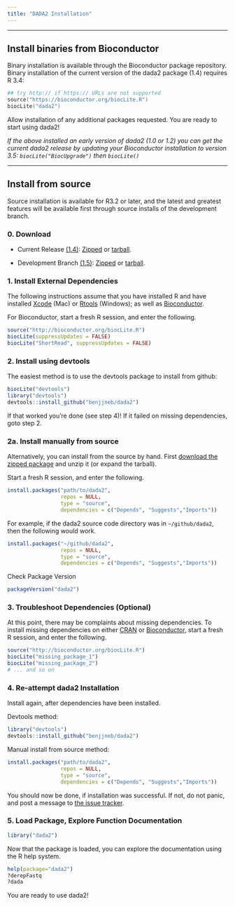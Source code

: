 ```yaml
---
title: "DADA2 Installation"
---
```


-----------------------------

## **Install binaries from Bioconductor**

Binary installation is available through the Bioconductor package repository. Binary installation of the current version of the dada2 package (1.4) requires R 3.4:

```S
## try http:// if https:// URLs are not supported
source("https://bioconductor.org/biocLite.R")
biocLite("dada2")
```

Allow installation of any additional packages requested. You are ready to start using dada2!

*If the above installed an early version of dada2 (1.0 or 1.2) you can get the current dada2 release by updating your Bioconductor installation to version 3.5: `biocLite("BiocUpgrade")` then `biocLite()`*

-----------------------------

## **Install from source**

Source installation is available for R3.2 or later, and the latest and greatest features will be available first through source installs of the development branch.

### 0. Download

* Current Release [(1.4)](https://github.com/benjjneb/dada2/releases): [Zipped](https://github.com/benjjneb/dada2/archive/v1.4.zip) or [tarball](https://github.com/benjjneb/dada2/archive/v1.4.tar.gz).

* Development Branch [(1.5)](https://github.com/benjjneb/dada2): [Zipped](https://github.com/benjjneb/dada2/archive/master.zip) or [tarball](https://github.com/benjjneb/dada2/archive/master.tar.gz).

### 1. Install External Dependencies

The following instructions assume that you have installed R 
and have installed 
[Xcode](https://developer.apple.com/xcode/downloads/)
(Mac) or 
[Rtools](http://cran.r-project.org/bin/windows/Rtools/)
(Windows); as well as 
[Bioconductor](http://bioconductor.org/install/).

For Bioconductor,
start a fresh R session, and enter the following.

```r
source("http://bioconductor.org/biocLite.R")
biocLite(suppressUpdates = FALSE)
biocLite("ShortRead", suppressUpdates = FALSE)
```

### 2. Install using devtools

The easiest method is to use the devtools package to install from github:

```r
biocLite("devtools")
library("devtools")
devtools::install_github("benjjneb/dada2")
```

If that worked you're done (see step 4)! If it failed on missing dependencies, goto step 2.

### 2a. Install manually from source

Alternatively, you can install from the source by hand. First [download the zipped package](download.html) and unzip it (or expand the tarball).

Start a fresh R session, and enter the following.

```r
install.packages("path/to/dada2",
                 repos = NULL,
                 type = "source",
                 dependencies = c("Depends", "Suggests","Imports"))
```

For example, if the dada2 source code directory was in `~/github/dada2`,
then the following would work.

```r
install.packages("~/github/dada2",
                 repos = NULL,
                 type = "source",
                 dependencies = c("Depends", "Suggests","Imports"))
```

Check Package Version

```r
packageVersion("dada2")
```

### 3. Troubleshoot Dependencies (Optional)

At this point, 
there may be complaints about missing dependencies.
To install missing dependencies on either
[CRAN](http://cran.r-project.org/)
or
[Bioconductor](http://bioconductor.org/install/), 
start a fresh R session, and enter the following.

```r
source("http://bioconductor.org/biocLite.R")
biocLite("missing_package_1")
biocLite("missing_package_2")
# ... and so on
```

### 4. Re-attempt dada2 Installation

Install again, after dependencies have been installed.

Devtools method:
```r
library("devtools")
devtools::install_github("benjjneb/dada2")
```

Manual install from source method:
```r
install.packages("path/to/dada2",
                 repos = NULL,
                 type = "source",
                 dependencies = c("Depends", "Suggests","Imports"))
```

You should now be done, if installation was successful. If not, do not panic, and post a message to [the issue tracker](https://github.com/benjjneb/dada2/issues).

### 5. Load Package, Explore Function Documentation

```r
library("dada2")
```

Now that the package is loaded, you can explore the documentation using the R help system.

```r
help(package="dada2")
?derepFastq
?dada
```

You are ready to use dada2!